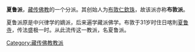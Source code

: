 {{unreferenced|time=2017-02-01T02:09:37+00:00}}
{{藏传佛教}}
'''夏鲁派'''，[[藏传佛教|藏传佛教]]的一个分派。其创始人为[[布敦仁欽珠|布敦仁欽珠]]，故该派亦称'''布敦派'''。

夏鲁派原是中兴律学的嫡派，后来遍学藏派佛学。布敦于31岁时住日喀則[[夏鲁寺|夏鲁寺]]，传法盛极一时。从此流传这一教派，名夏鲁派。

{{佛教小作品}}
{{金刚乘佛教}}
[[Category:藏传佛教教派|Category:藏传佛教教派]]